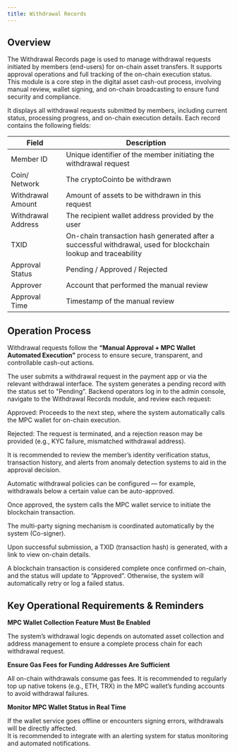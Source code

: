 ```yaml
---
title: Withdrawal Records
---
```


## Overview

The Withdrawal Records page is used to manage withdrawal requests initiated by members (end-users) for on-chain asset transfers. It supports approval operations and full tracking of the on-chain execution status.  
This module is a core step in the digital asset cash-out process, involving manual review, wallet signing, and on-chain broadcasting to ensure fund security and compliance.

It displays all withdrawal requests submitted by members, including current status, processing progress, and on-chain execution details. Each record contains the following fields:

| Field | Description |
|-------|-------------|
| Member ID | Unique identifier of the member initiating the withdrawal request |
| Coin/ Network | The cryptoCointo be withdrawn |
| Withdrawal Amount | Amount of assets to be withdrawn in this request |
| Withdrawal Address | The recipient wallet address provided by the user |
| TXID | On-chain transaction hash generated after a successful withdrawal, used for blockchain lookup and traceability |
| Approval Status | Pending / Approved / Rejected |
| Approver | Account that performed the manual review |
| Approval Time | Timestamp of the manual review |

## Operation Process

Withdrawal requests follow the **“Manual Approval + MPC Wallet Automated Execution”** process to ensure secure, transparent, and controllable cash-out actions.

<Steps>
<Step title="User Submits Withdrawal Request">
    The user submits a withdrawal request in the payment app or via the relevant withdrawal interface. The system generates a pending record with the status set to "Pending".
</Step>

<Step title="Manual Review in Admin Console">
    Backend operators log in to the admin console, navigate to the Withdrawal Records module, and review each request:

Approved: Proceeds to the next step, where the system automatically calls the MPC wallet for on-chain execution.

Rejected: The request is terminated, and a rejection reason may be provided (e.g., KYC failure, mismatched withdrawal address).

<Note>
It is recommended to review the member’s identity verification status, transaction history, and alerts from anomaly detection systems to aid in the approval decision.

Automatic withdrawal policies can be configured — for example, withdrawals below a certain value can be auto-approved.
</Note>
</Step>

<Step title="System Initiates On-Chain Withdrawal">
    Once approved, the system calls the MPC wallet service to initiate the blockchain transaction.

The multi-party signing mechanism is coordinated automatically by the system (Co-signer).

Upon successful submission, a TXID (transaction hash) is generated, with a link to view on-chain details.

<Note>
A blockchain transaction is considered complete once confirmed on-chain, and the status will update to “Approved”. Otherwise, the system will automatically retry or log a failed status.
</Note>
</Step>
</Steps>

## Key Operational Requirements & Reminders

**MPC Wallet Collection Feature Must Be Enabled**

The system’s withdrawal logic depends on automated asset collection and address management to ensure a complete process chain for each withdrawal request.

**Ensure Gas Fees for Funding Addresses Are Sufficient**

All on-chain withdrawals consume gas fees. It is recommended to regularly top up native tokens (e.g., ETH, TRX) in the MPC wallet’s funding accounts to avoid withdrawal failures.

**Monitor MPC Wallet Status in Real Time**

If the wallet service goes offline or encounters signing errors, withdrawals will be directly affected.  
It is recommended to integrate with an alerting system for status monitoring and automated notifications.

